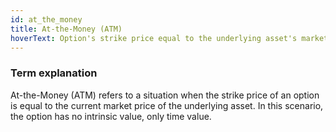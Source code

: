 ```yaml
---
id: at_the_money
title: At-the-Money (ATM)
hoverText: Option's strike price equal to the underlying asset's market price.
---
```


### Term explanation

At-the-Money (ATM) refers to a situation when the strike price of an option is equal to the current market price of the underlying asset. In this scenario, the option has no intrinsic value, only time value.
